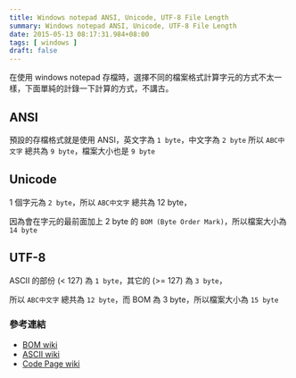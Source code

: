 ```yaml
---
title: Windows notepad ANSI, Unicode, UTF-8 File Length
summary: Windows notepad ANSI, Unicode, UTF-8 File Length
date: 2015-05-13 08:17:31.984+08:00
tags: [ windows ]
draft: false
---
```


在使用 windows notepad 存檔時，選擇不同的檔案格式計算字元的方式不太一樣，下面單純的計錄一下計算的方式，不講古。

## ANSI

預設的存檔格式就是使用 ANSI，英文字為 `1 byte`，中文字為 `2 byte`
所以 `ABC中文字` 總共為 `9 byte`，檔案大小也是 `9 byte`

## Unicode

1 個字元為 `2 byte`，所以 `ABC中文字` 總共為 12 byte， 

因為會在字元的最前面加上 2 byte 的 `BOM (Byte Order Mark)`，所以檔案大小為 `14 byte`

## UTF-8

ASCII 的部份 (< 127) 為 `1 byte`，其它的 (>= 127) 為 `3 byte`， 

所以 `ABC中文字` 總共為 `12 byte`，而 BOM 為 3 byte，所以檔案大小為 `15 byte`

### 參考連結

- [BOM wiki](http://zh.wikipedia.org/wiki/%E4%BD%8D%E5%85%83%E7%B5%84%E9%A0%86%E5%BA%8F%E8%A8%98%E8%99%9F)
- [ASCII wiki](http://zh.wikipedia.org/wiki/ASCII)
- [Code Page wiki](http://zh.wikipedia.org/wiki/%E4%BB%A3%E7%A0%81%E9%A1%B5)